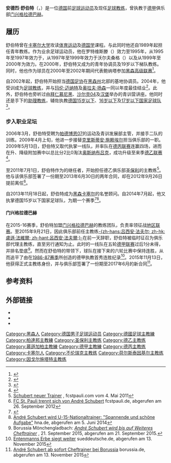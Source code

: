 {{noteTA|G1=football|G2=uefa|G4=德甲}}
{{Infobox football biography
| name = 安德烈·舒伯特
| fullname = {{lang|de|André Schubert}}
| image = André Schubert 2012.jpg
| caption = 
| birth_date  = {{birth date and age|1971|7|24|df=y}}
| birth_place = {{BRD}}[[卡塞尔|卡塞尔]]
| currentclub = 
| years1 = {{0|0000}}–1995
| years2 = 1995–1997
| years3 = 1997–1999
| years4 = 1999–2000 
| years5 = 2000–2002
| clubs1 = 罗特维斯滕
| clubs2 = {{link-de|洛费尔登足球俱乐部|FSC Lohfelden|洛费尔登}}
| clubs3 = 沃尔夫桑格
| clubs4 = {{link-de|费尔马尔足球俱乐部|OSC Vellmar|费尔马尔}}
| clubs5 = {{link-de|鲍纳塔尔文化及体育俱乐部|KSV Baunatal|鲍纳塔尔}}
| caps1 = 
| caps2 = 
| caps3 = 
| caps4 = 
| caps5 = 
| goals1 = 
| goals2 = 
| goals3 = 
| goals4 = 
| goals5 = 
| manageryears1 = 2006–2009
| manageryears2 = 2009–2011
| manageryears3 = 2011–2012
| manageryears4 = 2014–2015
| manageryears5 = 2015
| manageryears6 = 2015–2016
| managerclubs1 = [[帕德博恩07二队|帕德博恩07二队]]
| managerclubs2 = [[帕德博恩07|帕德博恩07]] 
| managerclubs3 = [[圣保利足球俱乐部|圣保利]] 
| managerclubs4 = [[德国15岁以下国家足球队|德国U15]]
| managerclubs5 = {{link-en|门兴格拉德巴赫二队|Borussia Mönchengladbach II}} 
| managerclubs6 = [[门兴格拉德巴赫足球俱乐部|门兴格拉德巴赫]]
| manageryears7 = 2018–2019
| managerclubs7 = [[和睦不伦瑞克|和睦不伦瑞克]]
| manageryears8 = 2019
| managerclubs8 = [[荷尔斯泰因基尔|荷尔斯泰因基尔]]
| manageryears9 = 2021–
| managerclubs9 = [[因戈尔施塔特04|因戈尔施塔特04]]
}}
'''安德烈·舒伯特'''（{{lang-de|'''André Schubert'''}}，{{bd|1971年|7月24日|catIdx=Schubert, André}}）是一位[[德国|德国]]前[[足球员|足球运动员]]及现任[[足球教练|足球教练]]，曾执教于[[德甲|德甲]]俱乐部[[门兴格拉德巴赫足球俱乐部|门兴格拉德巴赫]]。

==履历==
舒伯特曾在[[卡塞尔大学|卡塞尔大学]]攻读[[体育运动|体育运动]]及[[德国学|德国学]]课程。与此同时他还自1989年起担任青年教练。作为业余足球运动员，他在罗特维斯滕（{{lang|de|TSV Rothwesten}}）效力至1995年，从1995年至1997年效力于{{link-de|洛费尔登足球俱乐部|FSC Lohfelden|洛费尔登}}，从1997年至1999年效力于沃尔夫桑格（{{lang|de|TSV Wolfsanger}}）以及从1999年至2000年为{{link-de|费尔马尔足球俱乐部|OSC Vellmar|费尔马尔}}效力。在2000年，舒伯特又成为{{link-de|鲍纳塔尔文化及体育俱乐部|KSV Baunatal|鲍纳塔尔}}的青年协调员及19岁以下梯队教练。同时，他也作为球员在2000年至2002年期间代表鲍纳塔参加[[黑森足球联赛|黑森高级联赛]]<ref>{{cite web|url=http://www.bundesliga.de/de/liga/news/10-dinge-ueber-andre-schubert-borussia-moenchengladbach.jsp|title=10 Dinge über André Schubert|publisher=DFL Deutsche Fußball Liga GmbH|date=2015-09-21|accessdate=2016-02-18|archive-date=2017-01-11|archive-url=https://web.archive.org/web/20170111121422/http://www.bundesliga.de/de/liga/news/10-dinge-ueber-andre-schubert-borussia-moenchengladbach.jsp|dead-url=no}}</ref>。

自2002年起，舒伯特开始担当[[德国足协|德国足协]]在[[黑森州|黑森州]]北部的基地协调员。2004年，他受训成为[[足球教练|足球教练]]，并与[[玛伦·迈纳特|玛伦·迈纳特]]及[[奥拉夫·扬森|奥拉夫·扬森]]一同以年度最佳结业<ref>{{cite web|url=http://www.sport1.de/fussball/bundesliga/2015/09/borussia-moenchengladbach-andre-schubert-vor-debuet-gegen-fc-augsburg|title=So will Schubert Gladbach beleben|publisher=Sport 1|date=2015-09-23|accessdate=2016-02-18|archive-date=2019-12-05|archive-url=https://web.archive.org/web/20191205031314/https://www.sport1.de/fussball/bundesliga/2015/09/borussia-moenchengladbach-andre-schubert-vor-debuet-gegen-fc-augsburg|dead-url=no}}</ref>。此外，舒伯特也旁听过由[[拜仁慕尼黑|拜仁慕尼黑]]、[[沙尔克04|沙尔克04]]及[[汉堡足球俱乐部|汉堡]]举办的青训营讲座。他同时还是{{link-de|贝恩德·斯托贝尔|Bernd Stöber}}手下的[[助理教练|助理教练]]，辅佐执教[[德国15岁以下国家足球队|德国15岁以下]]、[[德国16岁以下国家足球队|16岁以下]]及[[德国17岁以下国家足球队|17岁以下国家足球队]]<ref>{{cite web|url=http://www.abendblatt.de/sport/fussball/st-pauli/article106521612/Mit-Trainer-Andre-Schubert-in-eine-neue-Aera.html|title=Mit Trainer André Schubert in eine neue Ära|publisher=Hamburger Abendblatt|date=2011-05-05|accessdate=2016-02-18|archive-date=2019-12-06|archive-url=https://web.archive.org/web/20191206015802/https://www.abendblatt.de/sport/fussball/st-pauli/article106521612/Mit-Trainer-Andre-Schubert-in-eine-neue-Aera.html|dead-url=no}}</ref>。

===步入职业足坛===
2006年3月，舒伯特受聘为[[帕德博恩07|帕德博恩07]]的运动及青训发展部主管，并接手二队的训练。2009年4月上旬，他进一步接替[[克里斯蒂安·施赖埃尔|克里斯蒂安·施赖埃尔]]担当俱乐部的{{link-de|体育总监|Sportlicher Leiter}}一职。2009年5月13日，舒伯特又取代{{link-de|帕维尔·多切夫|Pavel Dotchev}}执掌一线队，并率队在[[德丙联赛|德丙联赛]]连赢四场，进而在升、降级附加赛中以总比分2比0淘汰[[奥斯纳布吕克足球俱乐部|奥斯纳布吕克]]，成功升级至来季[[德乙联赛|德乙联赛]]<ref>{{cite web|url=http://www.goal.com/de/news/1021/portr%C3%A4t/2015/09/30/15828842/andre-schubert-die-perfekte-notl%C3%B6sung|title=Andre Schubert: Die perfekte Notlösung|publisher=Goal.com|date=2015-09-30|accessdate=2016-02-18|archive-date=2019-12-06|archive-url=https://web.archive.org/web/20191206223650/https://www.goal.com/de/news/1021/portr%C3%A4t/2015/09/30/15828842/andre-schubert-die-perfekte-notl%C3%B6sung|dead-url=no}}</ref>。

至2011年7月1日，舒伯特作为{{link-de|霍尔格·斯坦尼斯拉夫斯基|Holger Stanislawski}}的继任者，开始担任德乙俱乐部[[圣保利足球俱乐部|圣保利]]的主教练<ref>[http://www.fcstpauli.com/magazin/artikel.php?artikel=8960&type=2&menuid=57&topmenu=112 Schubert neuer Trainer] {{Webarchive|url=https://archive.today/20120729231831/http://www.fcstpauli.com/magazin/artikel.php?artikel=8960&type=2&menuid=57&topmenu=112 |date=2012-07-29 }}, fcstpauli.com vom 4. Mai 2011</ref>。他与该俱乐部签署了一份期至2013年6月30日的两年合同，却在2012年9月26日提前离任<ref>[http://www.fcstpauli.com/data/news/profis/saison_2012_13/mannschaft/trainer_funktionsteam/entlassung_schubert FC St. Pauli trennt sich von André Schubert] {{Wayback|url=http://www.fcstpauli.com/data/news/profis/saison_2012_13/mannschaft/trainer_funktionsteam/entlassung_schubert |date=20120928231641 }} fcstpauli.de, abgerufen am 26. September 2012</ref>。

自2013年11月18日起，舒伯特成为[[黑森卡塞尔|黑森卡塞尔]]的名誉顾问。自2014年7月起，他又执掌德国15岁以下国家足球队，为期一个赛季<ref>{{Cite web |url=http://www.dfb.de/news/de/d-jugendnationalteams/drei-neue-dfb-trainer-im-nachwuchsbereich/58762.html |title=Drei neue DFB-Trainer im Nachwuchsbereich |access-date=2016-02-18 |archive-date=2014-05-30 |archive-url=https://web.archive.org/web/20140530135332/http://www.dfb.de/news/de/d-jugendnationalteams/drei-neue-dfb-trainer-im-nachwuchsbereich/58762.html |dead-url=no }}</ref><ref>[http://www.hna.de/sport/ksv-hessen-kassel/ksv-schubert-wird-u-15-nationaltrainer-3590292.html André Schubert wird U-15-Nationaltrainer: "Spannende und schöne Aufgabe"] {{Wayback|url=http://www.hna.de/sport/ksv-hessen-kassel/ksv-schubert-wird-u-15-nationaltrainer-3590292.html |date=20191206233918 }} hna.de, abgerufen am 5. Juni 2014</ref>。

====门兴格拉德巴赫====
在2015-16赛季，舒伯特加盟[[门兴格拉德巴赫足球俱乐部|门兴格拉德巴赫]]的教练团队，负责率领{{link-en|门兴格拉德巴赫二队|Borussia Mönchengladbach II|23岁以下青年队}}征战[[德国足球地区联赛|地区联赛]]。至2015年9月21日，因此俱乐部前任主教练[[吕西安·法夫尔|-{zh-hans:吕西安·法夫尔; zh-hk:盧遜·法維爾; zh-hant:呂西安·法夫爾;}-]]在前一天辞职，舒伯特被临时征召为俱乐部代理主教练，直至另行通知为止。此时的一线队在五轮[[德甲联赛|德甲联赛]]过后1分未得，并排名垫底<ref>Borussia Mönchengladbach: [http://www2.borussia.de/de/aktuelles-termine/news/borussia-news/news-detailansicht.html?tx_ttnews%5Btt_news%5D=15089&cHash=b985bcbd9d561816128461665cb90868 ''André Schubert wird bis auf Weiteres Cheftrainer''] {{Wayback|url=http://www2.borussia.de/de/aktuelles-termine/news/borussia-news/news-detailansicht.html?tx_ttnews%5Btt_news%5D=15089&cHash=b985bcbd9d561816128461665cb90868 |date=20160304114117 }}, 21. September 2015, abgerufen am 21. September 2015.</ref>。然而在舒伯特的带领下，球队在接下来的六轮比赛中保持连胜，从而追平了由{{link-de|威利·恩滕曼|Willi Entenmann}}在[[1986年至1987年德国足球甲级联赛|1986-87赛季]]所创造的德甲执教首秀连胜纪录<ref>[http://www.sueddeutsche.de/sport/gladbachs-erfolgstrainer-andre-schubert-entenmanns-erbe-siegt-weiter-1.2716824 Entenmanns Erbe siegt weiter] {{Wayback|url=http://www.sueddeutsche.de/sport/gladbachs-erfolgstrainer-andre-schubert-entenmanns-erbe-siegt-weiter-1.2716824 |date=20191220202259 }} sueddeutsche.de, abgerufen am 13. November 2015</ref>。2015年11月13日，他获得正式主教练身份，并与俱乐部签署了一份期至2017年6月的新合同<ref>[http://www.borussia.de/de/aktuelles-termine/news/borussia-news/news-detailansicht.html?tx_ttnews%5Btt_news%5D=15606&cHash=8195428791c2b6f674838cd2fec74366 André Schubert ab sofort Cheftrainer bei Borussia] {{Wayback|url=http://www.borussia.de/de/aktuelles-termine/news/borussia-news/news-detailansicht.html?tx_ttnews%5Btt_news%5D=15606&cHash=8195428791c2b6f674838cd2fec74366 |date=20191207041748 }} borussia.de, abgerufen am 13. November 2015</ref>。

==参考资料==
{{reflist|2}}

==外部链接==
{{Commonscat|André Schubert}}
* {{Wfb|andre-schubert}}
* {{Fussballdaten|ID=schubertandre}}
* {{Transfermarkt|TM-NAME=name|ID=188474}}

{{DEFAULTSORT:Schubert, André}}
[[Category:黑森人|Category:黑森人]]
[[Category:德国男子足球运动员|Category:德国男子足球运动员]]
[[Category:德國足球主教練|Category:德國足球主教練]]
[[Category:柏達邦主教練|Category:柏達邦主教練]]
[[Category:圣保利主教练|Category:圣保利主教练]]
[[Category:德乙主教练|Category:德乙主教练]]
[[Category:慕遜加柏主教練|Category:慕遜加柏主教練]]
[[Category:德甲主教練|Category:德甲主教練]]
[[Category:德丙主教练|Category:德丙主教练]]
[[Category:卡塞尔人|Category:卡塞尔人]]
[[Category:不伦瑞克主教练|Category:不伦瑞克主教练]]
[[Category:荷尔斯泰因基尔主教练|Category:荷尔斯泰因基尔主教练]]
[[Category:因戈尔施塔特主教练|Category:因戈尔施塔特主教练]]